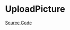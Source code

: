 
<Meta of={UploadPictureStories} />

# UploadPicture

<Description of={UploadPicture} />

[Source Code](https://github.com/Mezzanine-UI/mezzanine/blob/main/packages/react/src/Upload/UploadPicture.tsx)

<ArgsTable of={UploadPicture} />
